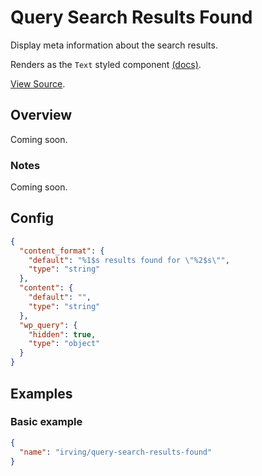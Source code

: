 <Meta title="WordPress Components|Query Search Results Found" />

# Query Search Results Found
Display meta information about the search results.

Renders as the `Text` styled component [(docs)](?path=/docs/styled-components-text--plain-text-example).

[View Source](https://github.com/alleyinteractive/wp-irving/tree/master/inc/components/components/query-search-results-found).

## Overview
Coming soon.

### Notes
Coming soon.

## Config
```json
{
  "content_format": {
    "default": "%1$s results found for \"%2$s\"",
    "type": "string"
  },
  "content": {
    "default": "",
    "type": "string"
  },
  "wp_query": {
    "hidden": true,
    "type": "object"
  }
}
```

## Examples

### Basic example
```json
{
  "name": "irving/query-search-results-found"
}
```
